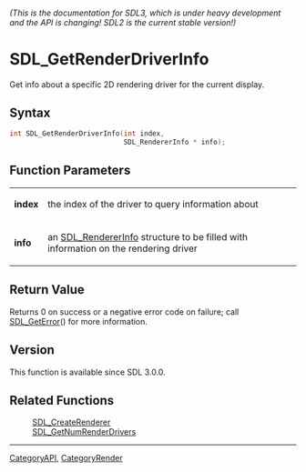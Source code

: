 ====== (This is the documentation for SDL3, which is under heavy development and the API is changing! SDL2 is the current stable version!) ======
= SDL_GetRenderDriverInfo =

Get info about a specific 2D rendering driver for the current display.

== Syntax ==

<syntaxhighlight lang='c'>
int SDL_GetRenderDriverInfo(int index,
                            SDL_RendererInfo * info);
</syntaxhighlight>

== Function Parameters ==

{|
|'''index'''
|the index of the driver to query information about
|-
|'''info'''
|an [[SDL_RendererInfo]] structure to be filled with information on the rendering driver
|}

== Return Value ==

Returns 0 on success or a negative error code on failure; call
[[SDL_GetError]]() for more information.

== Version ==

This function is available since SDL 3.0.0.

== Related Functions ==

:[[SDL_CreateRenderer]]
:[[SDL_GetNumRenderDrivers]]

----
[[CategoryAPI]], [[CategoryRender]]


